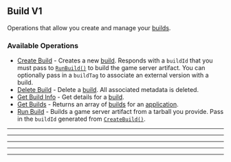 
## Build V1
Operations that allow you create and manage your [builds](https://hathora.dev/docs/concepts/hathora\-entities\#build).

### Available Operations

* [Create Build](/typescript/build_v1/create_build) - Creates a new [build](https://hathora.dev/docs/concepts/hathora-entities#build). Responds with a `buildId` that you must pass to [`RunBuild()`](https://hathora.dev/api#tag/BuildV1/operation/RunBuild) to build the game server artifact. You can optionally pass in a `buildTag` to associate an external version with a build.
* [Delete Build](/typescript/build_v1/delete_build) - Delete a [build](https://hathora.dev/docs/concepts/hathora-entities#build). All associated metadata is deleted.
* [Get Build Info](/typescript/build_v1/get_build_info) - Get details for a [build](https://hathora.dev/docs/concepts/hathora-entities#build).
* [Get Builds](/typescript/build_v1/get_builds) - Returns an array of [builds](https://hathora.dev/docs/concepts/hathora-entities#build) for an [application](https://hathora.dev/docs/concepts/hathora-entities#application).
* [Run Build](/typescript/build_v1/run_build) - Builds a game server artifact from a tarball you provide. Pass in the `buildId` generated from [`CreateBuild()`](https://hathora.dev/api#tag/BuildV1/operation/CreateBuild).

---
<CreateBuild />

---
<DeleteBuild />

---
<GetBuildInfo />

---
<GetBuilds />

---
<RunBuild />
